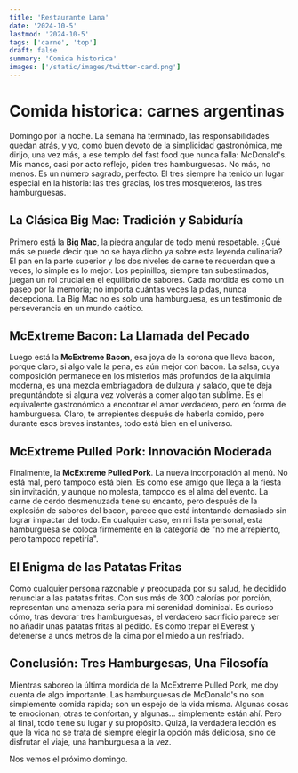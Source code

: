 ```yaml
---
title: 'Restaurante Lana'
date: '2024-10-5'
lastmod: '2024-10-5'
tags: ['carne', 'top']
draft: false
summary: 'Comida historica'
images: ['/static/images/twitter-card.png']
---
```


# Comida historica: carnes argentinas

Domingo por la noche. La semana ha terminado, las responsabilidades quedan atrás, y yo, como buen devoto de la simplicidad gastronómica, me dirijo, una vez más, a ese templo del fast food que nunca falla: McDonald's. Mis manos, casi por acto reflejo, piden tres hamburguesas. No más, no menos. Es un número sagrado, perfecto. El tres siempre ha tenido un lugar especial en la historia: las tres gracias, los tres mosqueteros, las tres hamburguesas.

## La Clásica Big Mac: Tradición y Sabiduría

Primero está la **Big Mac**, la piedra angular de todo menú respetable. ¿Qué más se puede decir que no se haya dicho ya sobre esta leyenda culinaria? El pan en la parte superior y los dos niveles de carne te recuerdan que a veces, lo simple es lo mejor. Los pepinillos, siempre tan subestimados, juegan un rol crucial en el equilibrio de sabores. Cada mordida es como un paseo por la memoria; no importa cuántas veces la pidas, nunca decepciona. La Big Mac no es solo una hamburguesa, es un testimonio de perseverancia en un mundo caótico.

## McExtreme Bacon: La Llamada del Pecado

Luego está la **McExtreme Bacon**, esa joya de la corona que lleva bacon, porque claro, si algo vale la pena, es aún mejor con bacon. La salsa, cuya composición permanece en los misterios más profundos de la alquimia moderna, es una mezcla embriagadora de dulzura y salado, que te deja preguntándote si alguna vez volverás a comer algo tan sublime. Es el equivalente gastronómico a encontrar el amor verdadero, pero en forma de hamburguesa. Claro, te arrepientes después de haberla comido, pero durante esos breves instantes, todo está bien en el universo.

## McExtreme Pulled Pork: Innovación Moderada

Finalmente, la **McExtreme Pulled Pork**. La nueva incorporación al menú. No está mal, pero tampoco está bien. Es como ese amigo que llega a la fiesta sin invitación, y aunque no molesta, tampoco es el alma del evento. La carne de cerdo desmenuzada tiene su encanto, pero después de la explosión de sabores del bacon, parece que está intentando demasiado sin lograr impactar del todo. En cualquier caso, en mi lista personal, esta hamburguesa se coloca firmemente en la categoría de "no me arrepiento, pero tampoco repetiría". 

## El Enigma de las Patatas Fritas

Como cualquier persona razonable y preocupada por su salud, he decidido renunciar a las patatas fritas. Con sus más de 300 calorías por porción, representan una amenaza seria para mi serenidad dominical. Es curioso cómo, tras devorar tres hamburguesas, el verdadero sacrificio parece ser no añadir unas patatas fritas al pedido. Es como trepar el Everest y detenerse a unos metros de la cima por el miedo a un resfriado.

## Conclusión: Tres Hamburgesas, Una Filosofía

Mientras saboreo la última mordida de la McExtreme Pulled Pork, me doy cuenta de algo importante. Las hamburguesas de McDonald's no son simplemente comida rápida; son un espejo de la vida misma. Algunas cosas te emocionan, otras te confortan, y algunas... simplemente están ahí. Pero al final, todo tiene su lugar y su propósito. Quizá, la verdadera lección es que la vida no se trata de siempre elegir la opción más deliciosa, sino de disfrutar el viaje, una hamburguesa a la vez.

Nos vemos el próximo domingo.

